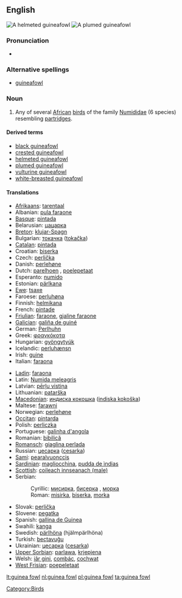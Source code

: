 {{wikipedia}}
==English==
[[Image:Helmeted guineafowl kruger.jpg|thumb|A helmeted guineafowl]]
[[Image:Plumed guineafowl.jpg|thumb|A plumed guineafowl]]

===Pronunciation===
* {{IPA|/'gɪnɪæ fɑʊl/}}

===Alternative spellings===
* [[guineafowl]]

===Noun===
{{en-noun|sg=[[guinea]] [[fowl]]}}

# Any of several [[African]] [[bird]]s of the family [[Numididae]]  (6 species) resembling [[partridge]]s.

====Derived terms====
* [[black guineafowl]]
* [[crested guineafowl]]
* [[helmeted guineafowl]]
* [[plumed guineafowl]]
* [[vulturine guineafowl]]
* [[white-breasted guineafowl]]

====Translations====
{{trans-top|bird}}
* [[Afrikaans]]: [[tarentaal]]
* Albanian: [[pula faraone]]
* [[Basque]]: [[pintada]]
* Belarusian: [[цацарка]]
* [[Breton]]: [[klujar-Spagn]]
* Bulgarian: [[токачка]] ([[tokačka]])
* [[Catalan]]: [[pintada]]
* Croatian: [[biserka]]
* Czech: [[perlička]]
* Danish: [[perlehøne]]
* Dutch: [[parelhoen]] {{n}}, [[poelepetaat]] {{n}}
* Esperanto: [[numido]]
* Estonian: [[pärlkana]]
* [[Ewe]]: [[tsaxe]]
* Faroese: [[perluhøna]]
* Finnish: [[helmikana]]
* French: [[pintade]] {{m}}
* [[Friulian]]: [[faraone]], [[gjaline faraone]]
* [[Galician]]: [[galiña de guiné]]
* German: [[Perlhuhn]] {{n}}
* Greek: [[φραγκόκοτα]] '' ''
* Hungarian: [[gyöngytyúk]]
* Icelandic: [[perluhænsn]]
* Irish: [[guine]]
* Italian: [[faraona]] '' ''
{{trans-mid}}
* [[Ladin]]: [[faraona]]
* Latin: [[Numida meleagris]] '' ''
* Latvian: [[pērļu vistiņa]]
* Lithuanian: [[patarška]]
* [[Macedonian]]: [[индиcкa кoкoшкa]] ([[indiska kokoška]])
* Maltese: [[farawni]]
* Norwegian: [[perlehøne]]
* [[Occitan]]: [[pintarda]]
* Polish: [[perliczka]] {{f}}
* Portuguese: [[galinha d'angola]]
* Romanian: [[bibilică]]
* [[Romansch]]: [[giaglina perlada]]
* Russian: [[цесарка]] ([[cesarka]]) {{f}}
* [[Sami]]: [[pearalvuonccis]]
* [[Sardinian]]: [[magliocchina]], [[pudda de ìndias]]
* [[Scottish]]: [[coileach innseanach (male)]]
* Serbian:
*: Cyrillic: [[мисирка]], [[бисерка]] , [[мoрка]]
*: Roman: [[misirka]], [[biserka]], [[morka]]
* Slovak: [[perlička]]
* Slovene: [[pegatka]] {{f}}
* Spanish: [[gallina de Guinea]] {{f}}
* Swahili: [[kanga]]
* Swedish: [[pärlhöna]] (hjälmpärlhöna)
* Turkish: [[beçtavuğu]]
* Ukrainian: [[цесарка]] ([[cesarka]])
* [[Upper Sorbian]]: [[parlawa]], [[krjepjena]]
* Welsh: [[iâr gini]], [[combác]], [[cochwat]]
* [[West Frisian]]: [[poepeletaat]]
{{trans-bottom}}

[[Category:Birds]]

[[lt:guinea fowl]]
[[nl:guinea fowl]]
[[pl:guinea fowl]]
[[ta:guinea fowl]]